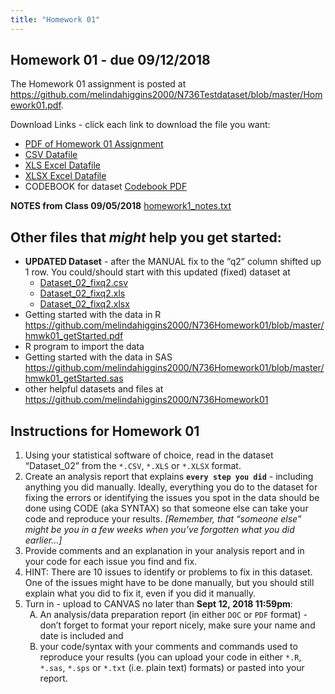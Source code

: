 ```yaml
---
title: "Homework 01"
---
```


## Homework 01 - due 09/12/2018

The Homework 01 assignment is posted at [https://github.com/melindahiggins2000/N736Testdataset/blob/master/Homework01.pdf](https://github.com/melindahiggins2000/N736Testdataset/blob/master/Homework01.pdf). 

Download Links - click each link to download the file you want:

* [PDF of Homework 01 Assignment](https://github.com/melindahiggins2000/N736Testdataset/raw/master/Homework01.pdf) 
* [CSV Datafile](https://github.com/melindahiggins2000/N736Testdataset/raw/master/Dataset_02.csv)
* [XLS Excel Datafile](https://github.com/melindahiggins2000/N736Testdataset/raw/master/Dataset_02.xls)
* [XLSX Excel Datafile](https://github.com/melindahiggins2000/N736Testdataset/raw/master/Dataset_02.xlsx)
* CODEBOOK for dataset [Codebook PDF](https://github.com/melindahiggins2000/N736Homework01/blob/master/Dataset_02_Codebook.pdf)

**NOTES from Class 09/05/2018** [homework1_notes.txt](homework1_notes.txt)

## Other files that _might_ help you get started:

* **UPDATED Dataset** - after the MANUAL fix to the "q2" column shifted up 1 row. You could/should start with this updated (fixed) dataset at
    - [Dataset_02_fixq2.csv](https://github.com/melindahiggins2000/N736Homework01/raw/master/Dataset_02_fixq2.csv)
    - [Dataset_02_fixq2.xls](https://github.com/melindahiggins2000/N736Homework01/raw/master/Dataset_02_fixq2.xls)
    - [Dataset_02_fixq2.xlsx](https://github.com/melindahiggins2000/N736Homework01/raw/master/Dataset_02_fixq2.xlsx)

* Getting started with the data in R [https://github.com/melindahiggins2000/N736Homework01/blob/master/hmwk01_getStarted.pdf](https://github.com/melindahiggins2000/N736Homework01/blob/master/hmwk01_getStarted.pdf)
* R program to import the data
* Getting started with the data in SAS [https://github.com/melindahiggins2000/N736Homework01/blob/master/hmwk01_getStarted.sas](https://github.com/melindahiggins2000/N736Homework01/blob/master/hmwk01_getStarted.sas)
* other helpful datasets and files at [https://github.com/melindahiggins2000/N736Homework01](https://github.com/melindahiggins2000/N736Homework01)

## Instructions for Homework 01

1. Using your statistical software of choice, read in the dataset "Dataset_02" from the `*.CSV`, `*.XLS` or `*.XLSX` format.
2. Create an analysis report that explains **`every step you did`** - including anything you did manually. Ideally, everything you do to the dataset for fixing the errors or identifying the issues you spot in the data should be done using CODE (aka SYNTAX) so that someone else can take your code and reproduce your results. _[Remember, that "someone else" might be you in a few weeks when you've forgotten what you did earlier...]_
3. Provide comments and an explanation in your analysis report and in your code for each issue you find and fix.
4. HINT: There are 10 issues to identify or problems to fix in this dataset. One of the issues might have to be done manually, but you should still explain what you did to fix it, even if you did it manually.
5. Turn in - upload to CANVAS no later than **Sept 12, 2018 11:59pm**:
    (A) An analysis/data preparation report (in either `DOC` or `PDF` format) - don't forget to format your report nicely, make sure your name and date is included and
    (B) your code/syntax with your comments and commands used to reproduce your results (you can upload your code in either `*.R`, `*.sas`, `*.sps` or `*.txt` (i.e. plain text) formats) or pasted into your report.
    
